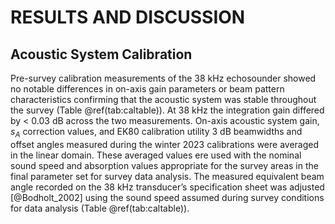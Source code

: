 # RESULTS AND DISCUSSION {#results}

## Acoustic System Calibration

Pre-survey calibration measurements of the 38 kHz echosounder showed no notable differences in on-axis gain parameters or beam pattern characteristics confirming that the acoustic system was stable throughout the survey (Table \@ref(tab:caltable)). At 38 kHz the integration gain differed by \< 0.03 dB across the two measurements. On-axis acoustic system gain, $s_{A}$ correction values, and EK80 calibration utility 3 dB beamwidths and offset angles measured during the winter 2023 calibrations were averaged in the linear domain. These averaged values ere used with the nominal sound speed and absorption values appropriate for the survey areas in the final parameter set for survey data analysis. The measured equivalent beam angle recorded on the 38 kHz transducer’s specification sheet was adjusted [@Bodholt_2002] using the sound speed assumed during survey conditions for data analysis (Table \@ref(tab:caltable)).
